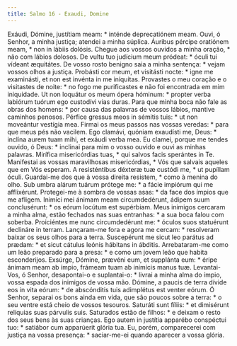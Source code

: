 ```yaml
---
title: Salmo 16 - Exaudi, Domine
---
```


<div class="grid grid-cols-2 gap-5">
  <span class="col-6 dropcaps text-justify">
    Exáudi, Dómine, justítiam meam: * inténde deprecatiónem meam.
  </span>
  <span class="col-6 dropcaps text-justify">
    Ouvi, ó Senhor, a minha justiça; atendei a minha súplica.
  </span>
  <span class="col-6 text-justify">
    Áuribus pércipe oratiónem meam, * non in lábiis dolósis.
  </span>
  <span class="col-6 text-justify">
    Chegue aos vossos ouvidos a minha oração, * não com lábios dolosos.
  </span>
  <span class="col-6 text-justify">
    De vultu tuo judícium meum pródeat: * óculi tui vídeant æquitátes.
  </span>
  <span class="col-6 text-justify">
    De vosso rosto benigno saia a minha sentença: * vejam vossos olhos a
    justiça.
  </span>
  <span class="col-6 text-justify">
    Probásti cor meum, et visitásti nocte: * igne me examinásti, et non est
    invénta in me iníquitas.
  </span>
  <span class="col-6 text-justify">
    Provastes o meu coração e o visitastes de noite: * no fogo me purificastes e
    não foi encontrada em mim iniquidade.
  </span>
  <span class="col-6 text-justify">
    Ut non loquátur os meum ópera hóminum: * propter verba labiórum tuórum ego
    custodívi vias duras.
  </span>
  <span class="col-6 text-justify">
    Para que minha boca não fale as obras dos homens: * por causa das palavras
    de vossos lábios, mantive caminhos penosos.
  </span>
  <span class="col-6 text-justify">
    Pérfice gressus meos in sémitis tuis: * ut non moveántur vestígia mea.
  </span>
  <span class="col-6 text-justify">
    Firmai os meus passos nas vossas veredas: * para que meus pés não vacilem.
  </span>
  <span class="col-6 text-justify">
    Ego clamávi, quóniam exaudísti me, Deus: * inclína aurem tuam mihi, et
    exáudi verba mea.
  </span>
  <span class="col-6 text-justify">
    Eu clamei, porque me tendes ouvido, ó Deus: * inclinai para mim o vosso
    ouvido e ouvi as minhas palavras.
  </span>
  <span class="col-6 text-justify">
    Mirífica misericórdias tuas, * qui salvos facis sperántes in Te.
  </span>
  <span class="col-6 text-justify">
    Manifestai as vossas maravilhosas misericórdias, * Vós que salvais aqueles
    que em Vós esperam.
  </span>
  <span class="col-6 text-justify">
    A resisténtibus déxteræ tuæ custódi me, * ut pupíllam óculi.
  </span>
  <span class="col-6 text-justify">
    Guardai-me dos que à vossa direita resistem, * como à menina do olho.
  </span>
  <span class="col-6 text-justify">
    Sub umbra alárum tuárum prótege me: * a fácie impiórum qui me afflixérunt.
  </span>
  <span class="col-6 text-justify">
    Protegei-me à sombra de vossas asas: * da face dos ímpios que me afligem.
  </span>
  <span class="col-6 text-justify">
    Inimíci mei ánimam meam circumdedérunt, ádipem suum conclusérunt: * os eórum
    locútum est supérbiam.
  </span>
  <span class="col-6 text-justify">
    Meus inimigos cercaram a minha alma, estão fechados nas suas entranhas: * a
    sua boca falou com soberba.
  </span>
  <span class="col-6 text-justify">
    Proiciéntes me nunc circumdedérunt me: * óculos suos statuérunt declináre in
    terram.
  </span>
  <span class="col-6 text-justify">
    Lançaram-me fora e agora me cercam: * resolveram baixar os seus olhos para a
    terra.
  </span>
  <span class="col-6 text-justify">
    Suscepérunt me sicut leo parátus ad prædam: * et sicut cátulus leónis
    hábitans in ábditis.
  </span>
  <span class="col-6 text-justify">
    Arrebataram-me como um leão preparado para a presa: * e como um jovem leão
    que habita esconderijos.
  </span>
  <span class="col-6 text-justify">
    Exsúrge, Dómine, prævéni eum, et supplánta eum: * éripe ánimam meam ab
    ímpio, frámeam tuam ab inimícis manus tuæ.
  </span>
  <span class="col-6 text-justify">
    Levantai-Vos, ó Senhor, desapontai-o e suplantai-o: * livrai a minha alma do
    ímpio, vossa espada dos inimigos de vossa mão.
  </span>
  <span class="col-6 text-justify">
    Dómine, a paucis de terra dívide eos in vita eórum: * de abscónditis tuis
    adimplétus est venter eórum.
  </span>
  <span class="col-6 text-justify">
    Ó Senhor, separai os bons ainda em vida, que são poucos sobre a terra: * o
    seu ventre está cheio de vossos tesouros.
  </span>
  <span class="col-6 text-justify">
    Saturáti sunt fíliis: * et dimisérunt relíquias suas párvulis suis.
  </span>
  <span class="col-6 text-justify">
    Saturados estão de filhos: * e deixam o resto dos seus bens às suas
    crianças.
  </span>
  <span class="col-6 text-justify">
    Ego autem in justítia apparébo conspéctui tuo: * satiábor cum apparúerit
    glória tua.
  </span>
  <span class="col-6 text-justify">
    Eu, porém, comparecerei com justiça na vossa presença: * saciar-me-ei quando
    aparecer a vossa glória.
  </span>
</div>
